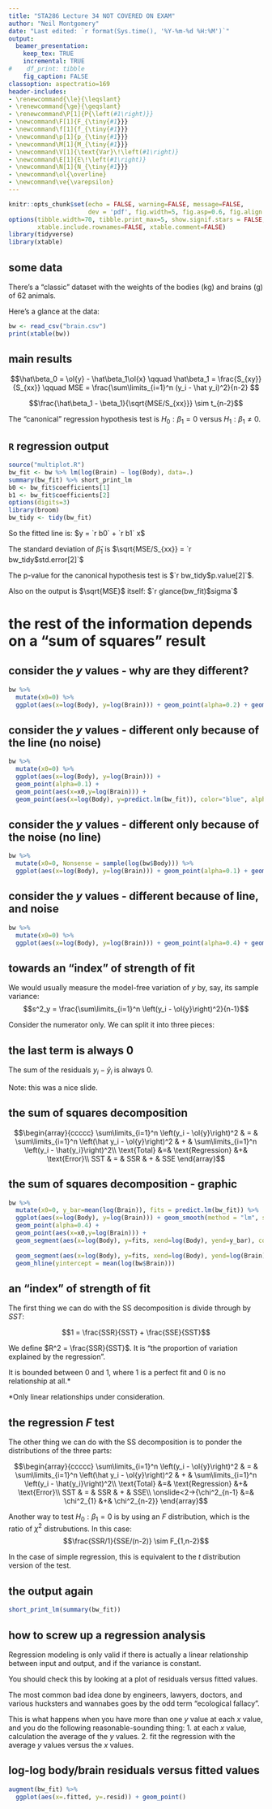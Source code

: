 ```yaml
---
title: "STA286 Lecture 34 NOT COVERED ON EXAM"
author: "Neil Montgomery"
date: "Last edited: `r format(Sys.time(), '%Y-%m-%d %H:%M')`"
output: 
  beamer_presentation:
    keep_tex: TRUE
    incremental: TRUE
#    df_print: tibble
    fig_caption: FALSE
classoption: aspectratio=169
header-includes:
- \renewcommand{\le}{\leqslant}
- \renewcommand{\ge}{\geqslant}
- \renewcommand\P[1]{P{\left(#1\right)}}
- \newcommand\F[1]{F_{\tiny{#1}}}
- \newcommand\f[1]{f_{\tiny{#1}}}
- \newcommand\p[1]{p_{\tiny{#1}}}
- \newcommand\M[1]{M_{\tiny{#1}}}
- \newcommand\V[1]{\text{Var}\!\left(#1\right)}
- \newcommand\E[1]{E\!\left(#1\right)}
- \newcommand\N[1]{N_{\tiny{#1}}}
- \newcommand\ol{\overline}
- \newcommand\ve{\varepsilon}
---
```


```r
knitr::opts_chunk$set(echo = FALSE, warning=FALSE, message=FALSE,
                      dev = 'pdf', fig.width=5, fig.asp=0.6, fig.align = 'center')
options(tibble.width=70, tibble.print_max=5, show.signif.stars = FALSE,
        xtable.include.rownames=FALSE, xtable.comment=FALSE)
library(tidyverse)
library(xtable)
```

## some data

There's a "classic" dataset with the weights of the bodies (kg) and brains (g) of 62 animals. 

Here's a glance at the data:

```r
bw <- read_csv("brain.csv")
print(xtable(bw))
```

## main results

$$\hat\beta_0 = \ol{y} - \hat\beta_1\ol{x} \qquad \hat\beta_1 = \frac{S_{xy}}{S_{xx}} \qquad MSE = \frac{\sum\limits_{i=1}^n (y_i - \hat y_i)^2}{n-2} $$

$$\frac{\hat\beta_1 - \beta_1}{\sqrt{MSE/S_{xx}}} \sim t_{n-2}$$

The "canonical" regression hypothesis test is $H_0:\beta_1 = 0$ versus $H_1:\beta_1\ne 0$.

## `R` regression output

```r
source("multiplot.R")
bw_fit <- bw %>% lm(log(Brain) ~ log(Body), data=.) 
summary(bw_fit) %>% short_print_lm
b0 <- bw_fit$coefficients[1]
b1 <- bw_fit$coefficients[2]
options(digits=3)
library(broom)
bw_tidy <- tidy(bw_fit)
```

\pause So the fitted line is: $y = `r b0` + `r b1` x$

\pause The standard deviation of $\hat\beta_1$ is $\sqrt{MSE/S_{xx}} = `r bw_tidy$std.error[2]`$

\pause The p-value for the canonical hypothesis test is $`r bw_tidy$p.value[2]`$.

\pause Also on the output is $\sqrt{MSE}$ itself: $`r glance(bw_fit)$sigma`$

# the rest of the information depends on a "sum of squares" result

## consider the $y$ values - why are they different?

```r
bw %>% 
  mutate(x0=0) %>% 
  ggplot(aes(x=log(Body), y=log(Brain))) + geom_point(alpha=0.2) + geom_point(aes(x=x0,y=log(Brain)))
```

## consider the $y$ values - different only because of the line (no noise)

```r
bw %>% 
  mutate(x0=0) %>% 
  ggplot(aes(x=log(Body), y=log(Brain))) + 
  geom_point(alpha=0.1) +
  geom_point(aes(x=x0,y=log(Brain))) + 
  geom_point(aes(x=log(Body), y=predict.lm(bw_fit)), color="blue", alpha=0.5)
```

## consider the $y$ values - different only because of the noise (no line)

```r
bw %>% 
  mutate(x0=0, Nonsense = sample(log(bw$Body))) %>% 
  ggplot(aes(x=log(Body), y=log(Brain))) + geom_point(alpha=0.1) + geom_point(aes(x=x0,y=log(Brain))) + geom_point(aes(x=Nonsense, y=log(Brain)), colour="red", alpha=0.7)
```

## consider the $y$ values - different because of line, and noise

```r
bw %>% 
  mutate(x0=0) %>% 
  ggplot(aes(x=log(Body), y=log(Brain))) + geom_point(alpha=0.4) + geom_point(aes(x=x0,y=log(Brain)))
```

## towards an "index" of strength of fit

We would usually measure the model-free variation of $y$ by, say, its sample variance:
$$s^2_y = \frac{\sum\limits_{i=1}^n \left(y_i - \ol{y}\right)^2}{n-1}$$

\pause Consider the numerator only. We can split it into three pieces:

\begin{align*}
\sum\limits_{i=1}^n \left(y_i - \ol{y}\right)^2 &= \sum\limits_{i=1}^n \left(y_i - \hat y_i + \hat y_i - \ol{y}\right)^2\\
&= \sum\limits_{i=1}^n \left(\hat y_i - \ol{y}\right)^2 + \sum\limits_{i=1}^n \left(y_i - \hat{y_i}\right)^2 + 2\sum\limits_{i=1}^n \left(\hat y_i - \ol{y}\right)\left(y_i - \hat{y_i}\right)
\end{align*}

## the last term is always 0

The sum of the residuals $y_i - \hat y_i$ is always 0.

\begin{align*}
\sum\limits_{i=1}^n \left(\hat y_i - \ol{y}\right)\left(y_i - \hat{y_i}\right) &= \sum\limits_{i=1}^n \left(\hat\beta_0 + \hat\beta_1x_i - \ol{y}\right)\left(y_i - \hat{y_i}\right)\\
&= \left(\hat\beta_0 - \ol{y}\right)\underbrace{\sum\limits_{i=1}^n \left(y_i - \hat{y_i}\right)}_{\text{always 0}} + \hat\beta_1\underbrace{\sum\limits_{i=1}^nx_i\left(y_i-(\hat\beta_0 +\hat\beta_1 x_i)\right)}_{\text{Solution of $\frac{\partial \ell}{\partial \beta_1}=0$}} \\
&= 0
\end{align*}

Note: this was a nice slide.

## the sum of squares decomposition

$$\begin{array}{ccccc}
\sum\limits_{i=1}^n \left(y_i - \ol{y}\right)^2 & = & \sum\limits_{i=1}^n \left(\hat y_i - \ol{y}\right)^2 & + & \sum\limits_{i=1}^n \left(y_i - \hat{y_i}\right)^2\\
\text{Total} &=& \text{Regression} &+& \text{Error}\\
SST & = & SSR & + & SSE
\end{array}$$

## the sum of squares decomposition - graphic


```r
bw %>% 
  mutate(x0=0, y_bar=mean(log(Brain)), fits = predict.lm(bw_fit)) %>% 
  ggplot(aes(x=log(Body), y=log(Brain))) + geom_smooth(method = "lm", se=FALSE) + 
  geom_point(alpha=0.4) + 
  geom_point(aes(x=x0,y=log(Brain))) +
  geom_segment(aes(x=log(Body), y=fits, xend=log(Body), yend=y_bar), colour="green", alpha=0.4, lwd=2) + 
  
  geom_segment(aes(x=log(Body), y=fits, xend=log(Body), yend=log(Brain)), colour="red", alpha=0.4, lwd=2) +
  geom_hline(yintercept = mean(log(bw$Brain)))
```

## an "index" of strength of fit

The first thing we can do with the SS decomposition is divide through by $SST$:

$$1 = \frac{SSR}{SST} + \frac{SSE}{SST}$$

We define $R^2 = \frac{SSR}{SST}$. It is "the proportion of variation explained by the regression".

It is bounded between 0 and 1, where 1 is a perfect fit and 0 is no relationship at all.*

*Only linear relationships under consideration.

## the regression $F$ test

The other thing we can do with the SS decomposition is to ponder the distributions of the three parts:

$$\begin{array}{ccccc}
\sum\limits_{i=1}^n \left(y_i - \ol{y}\right)^2 & = & \sum\limits_{i=1}^n \left(\hat y_i - \ol{y}\right)^2 & + & \sum\limits_{i=1}^n \left(y_i - \hat{y_i}\right)^2\\
\text{Total} &=& \text{Regression} &+& \text{Error}\\
SST & = & SSR & + & SSE\\
\onslide<2->{\chi^2_{n-1} &=& \chi^2_{1} &+& \chi^2_{n-2}}
\end{array}$$

\pause Another way to test $H_0: \beta_1=0$ is by using an $F$ distribution, which is the ratio of $\chi^2$ distrubutions. In this case:
$$\frac{SSR/1}{SSE/(n-2)} \sim F_{1,n-2}$$

In the case of simple regression, this is equivalent to the $t$ distribution version of the test. 

## the output again

```r
short_print_lm(summary(bw_fit))
```



## how to screw up a regression analysis

Regression modeling is only valid if there is actually a linear relationship between input and output, and if the variance is constant.

You should check this by looking at a plot of residuals versus fitted values.

\pause The most common bad idea done by engineers, lawyers, doctors, and various hucksters and wannabes goes by the odd term "ecological fallacy". 

This is what happens when you have more than one $y$ value at each $x$ value, and you do the following reasonable-sounding thing:
1. at each $x$ value, calculation the average of the $y$ values.
2. fit the regression with the average $y$ values versus the $x$ values.

## log-log body/brain residuals versus fitted values

```r
augment(bw_fit) %>% 
  ggplot(aes(x=.fitted, y=.resid)) + geom_point()
```